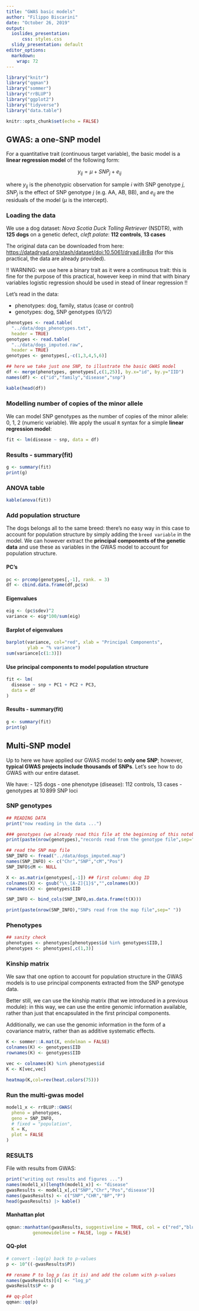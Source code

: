 ```yaml
---
title: "GWAS basic models"
author: "Filippo Biscarini"
date: "October 26, 2019"
output:
  ioslides_presentation:
      css: styles.css
  slidy_presentation: default
editor_options: 
  markdown: 
    wrap: 72
---
```


```r
library("knitr")
library("qqman")
library("sommer")
library("rrBLUP")
library("ggplot2")
library("tidyverse")
library("data.table")

knitr::opts_chunk$set(echo = FALSE)
```

## GWAS: a one-SNP model

For a quantitative trait (continuous target variable), the basic model
is a **linear regression model** of the following form:

$$
y_{ij}=\mu+SNP_j+e_{ij}
$$

where $y_{ij}$ is the phenotypic observation for sample *i* with SNP
genotype *j*, $SNP_j$ is the effect of SNP genotype *j* (e.g. AA, AB,
BB), and $e_{ij}$ are the residuals of the model ($\mu$ is the
intercept).

### Loading the data

We use a dog dataset: *Nova Scotia Duck Tolling Retriever* (NSDTR), with
**125 dogs** on a genetic defect, *cleft palate*: **112 controls**, **13
cases**

The original data can be downloaded from here:
<https://datadryad.org/stash/dataset/doi:10.5061/dryad.j8r8q> (for this
practical, the data are already provided).

!! WARNING: we use here a binary trait as it were a continuous trait:
this is fine for the purpose of this practical, however keep in mind
that with binary variables logistic regression should be used in stead
of linear regression !!

Let's read in the data:

-   phenotypes: dog, family, status (case or control)
-   genotypes: dog, SNP genotypes (0/1/2)

```r
phenotypes <- read.table(
  "../data/dogs_phenotypes.txt", 
  header = TRUE)
genotypes <- read.table(
  "../data/dogs_imputed.raw", 
  header = TRUE)
genotypes <- genotypes[,-c(1,3,4,5,6)]

## here we take just one SNP, to illustrate the basic GWAS model
df <- merge(phenotypes, genotypes[,c(1,25)], by.x="id", by.y="IID")
names(df) <- c("id","family","disease","snp")
```

```r
kable(head(df))
```

### Modelling number of copies of the minor allele

We can model SNP genotypes as the number of copies of the minor allele:
0, 1, 2 (numeric variable). We apply the usual `R` syntax for a simple
**linear regression model**:

```r
fit <- lm(disease ~ snp, data = df)
```

### Results - summary(fit)

```r
g <- summary(fit)
print(g)
```

### ANOVA table

```r
kable(anova(fit))
```

### Add population structure

The dogs belongs all to the same breed: there's no easy way in this case
to account for population structure by simply adding the
`breed variable` in the model. We can however extract the **principal
components of the genetic data** and use these as variables in the GWAS
model to account for population structure.

#### PC's

```r
pc <- prcomp(genotypes[,-1], rank. = 3)
df <- cbind.data.frame(df,pc$x)
```

#### Eigenvalues

```r
eig <- (pc$sdev)^2
variance <- eig*100/sum(eig)
```

#### Barplot of eigenvalues

```r
barplot(variance, col="red", xlab = "Principal Components", 
        ylab = "% variance")
sum(variance[c(1:3)])
```

#### Use principal components to model population structure

```r
fit <- lm(
  disease ~ snp + PC1 + PC2 + PC3, 
  data = df
)
```

#### Results - summary(fit) {.smaller}

```r
g <- summary(fit)
print(g)
```

## Multi-SNP model

Up to here we have applied our GWAS model to **only one SNP**; however,
**typical GWAS projects include thousands of SNPs**. Let's see how to do
GWAS with our entire dataset.

We have: - 125 dogs - one phenotype (disease): 112 controls, 13 cases -
genotypes at $10\,899$ SNP loci

### SNP genotypes

```r
## READING DATA
print("now reading in the data ...")

### genotypes (we already read this file at the beginning of this notebook)
print(paste(nrow(genotypes),"records read from the genotype file",sep=" "))

## read the SNP map file
SNP_INFO <- fread("../data/dogs_imputed.map")
names(SNP_INFO) <- c("Chr","SNP","cM","Pos")
SNP_INFO$cM <- NULL
```

```r
X <- as.matrix(genotypes[,-1]) ## first column: dog ID
colnames(X) <- gsub("\\_[A-Z]{1}$","",colnames(X))
rownames(X) <- genotypes$IID

SNP_INFO <- bind_cols(SNP_INFO,as.data.frame(t(X)))

print(paste(nrow(SNP_INFO),"SNPs read from the map file",sep=" "))
```

### Phenotypes

```r
## sanity check
phenotypes <- phenotypes[phenotypes$id %in% genotypes$IID,]
phenotypes <- phenotypes[,c(1,3)]
```

### Kinship matrix

We saw that one option to account for population structure in the GWAS
models is to use principal components extracted from the SNP genotype
data.

Better still, we can use the kinship matrix (that we introduced in a
previous module): in this way, we can use the entire genomic information
available, rather than just that encapsulated in the first principal
components.

Additionally, we can use the genomic information in the form of a
covariance matrix, rather than as additive systematic effects.

```r
K <- sommer::A.mat(X, endelman = FALSE)
colnames(K) <- genotypes$IID
rownames(K) <- genotypes$IID

vec <- colnames(K) %in% phenotypes$id
K <- K[vec,vec]
```

```r
heatmap(K,col=rev(heat.colors(75)))
```

### Run the multi-gwas model

```r
model1_x <- rrBLUP::GWAS(
  pheno = phenotypes,
  geno = SNP_INFO,
  # fixed = "population",
  K = K,
  plot = FALSE
)
```

### RESULTS

File with results from GWAS:

```r
print("writing out results and figures ...")
names(model1_x)[length(model1_x)] <- "disease"
gwasResults <- model1_x[,c("SNP","Chr","Pos","disease")]
names(gwasResults) <- c("SNP","CHR","BP","P")
head(gwasResults) |> kable()
```

#### Manhattan plot

```r
qqman::manhattan(gwasResults, suggestiveline = TRUE, col = c("red","blue"),
          genomewideline = FALSE, logp = FALSE)

```

#### QQ-plot

```r
# convert -log(p) back to p-values
p <- 10^((-gwasResults$P))

## rename P to log_p (as it is) and add the column with p-values
names(gwasResults)[4] <- "log_p"
gwasResults$P <- p

## qq-plot
qqman::qq(p)
```
